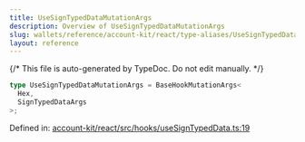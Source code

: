 ```yaml
---
title: UseSignTypedDataMutationArgs
description: Overview of UseSignTypedDataMutationArgs
slug: wallets/reference/account-kit/react/type-aliases/UseSignTypedDataMutationArgs
layout: reference
---
```


{/* This file is auto-generated by TypeDoc. Do not edit manually. */}

```ts
type UseSignTypedDataMutationArgs = BaseHookMutationArgs<
  Hex,
  SignTypedDataArgs
>;
```

Defined in: [account-kit/react/src/hooks/useSignTypedData.ts:19](https://github.com/alchemyplatform/aa-sdk/blob/dc58c113ff1eeb06d4b3f76c505cbbaad47db8fc/account-kit/react/src/hooks/useSignTypedData.ts#L19)
